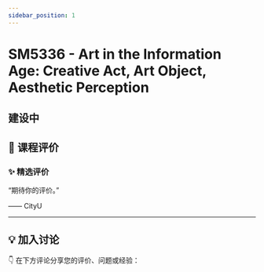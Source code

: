 ```yaml
---
sidebar_position: 1
---
```



# SM5336 - Art in the Information Age: Creative Act, Art Object, Aesthetic Perception

## 建设中

## **💬 课程评价**

### ✨ **精选评价**
<div className={commentStyles.commentBox}>
    <p className={commentStyles.commentText}>
        “期待你的评价。”
    </p>
    <p className={commentStyles.commentAuthor}>—— CityU</p>
</div>

---

## **💡 加入讨论**

👇 在下方评论分享您的评价、问题或经验：
<Utterances />
